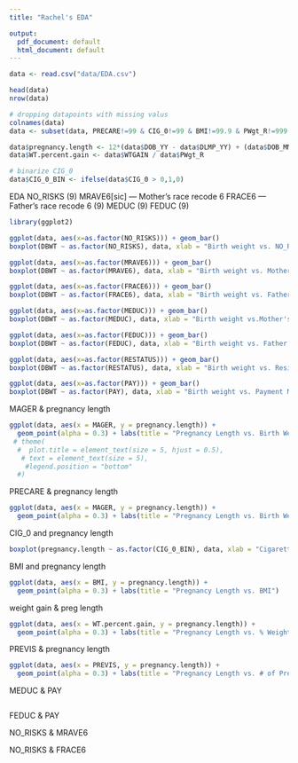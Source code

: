```yaml
---
title: "Rachel's EDA"

output:
  pdf_document: default
  html_document: default
---
```


```r
data <- read.csv("data/EDA.csv")
```

```r
head(data)
nrow(data)
```

```r
# dropping datapoints with missing valus
colnames(data)
data <- subset(data, PRECARE!=99 & CIG_0!=99 & BMI!=99.9 & PWgt_R!=999  & PREVIS!=99 & WTGAIN!=99 & DBWT!=9999 & PAY!=9 & FRACE6!=9 & MEDUC!=9 & FEDUC!=9 & NO_RISKS!=9 & WTGAIN!=99 & FRACE6 !=9)
```

```r
data$pregnancy.length <- 12*(data$DOB_YY - data$DLMP_YY) + (data$DOB_MM - data$DLMP_MM)
data$WT.percent.gain <- data$WTGAIN / data$PWgt_R
```


```r
# binarize CIG_0
data$CIG_0_BIN <- ifelse(data$CIG_0 > 0,1,0)
```

EDA
NO_RISKS (9)
MRAVE6[sic] — Mother’s race recode 6
FRACE6 — Father’s race recode 6 (9)
MEDUC (9)
FEDUC (9)


```r
library(ggplot2)
```

```r
ggplot(data, aes(x=as.factor(NO_RISKS))) + geom_bar()
boxplot(DBWT ~ as.factor(NO_RISKS), data, xlab = "Birth weight vs. NO_RISKS")
```

```r
ggplot(data, aes(x=as.factor(MRAVE6))) + geom_bar()
boxplot(DBWT ~ as.factor(MRAVE6), data, xlab = "Birth weight vs. Mother's Race")
```


```r
ggplot(data, aes(x=as.factor(FRACE6))) + geom_bar()
boxplot(DBWT ~ as.factor(FRACE6), data, xlab = "Birth weight vs. Father's Race")
```



```r
ggplot(data, aes(x=as.factor(MEDUC))) + geom_bar()
boxplot(DBWT ~ as.factor(MEDUC), data, xlab = "Birth weight vs.Mother's Education")
```

```r
ggplot(data, aes(x=as.factor(FEDUC))) + geom_bar()
boxplot(DBWT ~ as.factor(FEDUC), data, xlab = "Birth weight vs. Father's Education")
```

```r
ggplot(data, aes(x=as.factor(RESTATUS))) + geom_bar()
boxplot(DBWT ~ as.factor(RESTATUS), data, xlab = "Birth weight vs. Residential Status")
```

```r
ggplot(data, aes(x=as.factor(PAY))) + geom_bar()
boxplot(DBWT ~ as.factor(PAY), data, xlab = "Birth weight vs. Payment Method")
```
MAGER & pregnancy length
```r
ggplot(data, aes(x = MAGER, y = pregnancy.length)) +
  geom_point(alpha = 0.3) + labs(title = "Pregnancy Length vs. Birth Weight") #+
 # theme(
  #  plot.title = element_text(size = 5, hjust = 0.5),
   # text = element_text(size = 5),
    #legend.position = "bottom"
  #)
```

PRECARE & pregnancy length
```r
ggplot(data, aes(x = MAGER, y = pregnancy.length)) +
  geom_point(alpha = 0.3) + labs(title = "Pregnancy Length vs. Birth Weight")
```

CIG_0 and pregnancy length
```r
boxplot(pregnancy.length ~ as.factor(CIG_0_BIN), data, xlab = "Cigarettes vs. Pregnancy Length")
```

BMI and pregnancy length
```r
ggplot(data, aes(x = BMI, y = pregnancy.length)) +
  geom_point(alpha = 0.3) + labs(title = "Pregnancy Length vs. BMI")
```

weight gain & preg length
```r
ggplot(data, aes(x = WT.percent.gain, y = pregnancy.length)) +
  geom_point(alpha = 0.3) + labs(title = "Pregnancy Length vs. % Weight Gain")
```

PREVIS & pregnancy length 
```r
ggplot(data, aes(x = PREVIS, y = pregnancy.length)) +
  geom_point(alpha = 0.3) + labs(title = "Pregnancy Length vs. # of Prenatal Visits")

```

MEDUC & PAY
```r

```

FEDUC & PAY

NO_RISKS & MRAVE6

NO_RISKS & FRACE6


